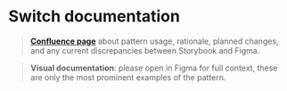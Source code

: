 
<Meta title="components/forms/Switch/Docs" />

# Switch documentation

>**[Confluence page](https://zitenote.atlassian.net/l/c/b3cbytT2)** about pattern usage, rationale, planned changes, and any current discrepancies between Storybook and Figma.

> **Visual documentation**: please open in Figma for full context, these are only the most prominent examples of the pattern.

<Figma url="https://www.figma.com/file/vnzYfrwIISRYkr2iYE5TcD/Platform-Atoms?node-id=1752%3A0"/>
